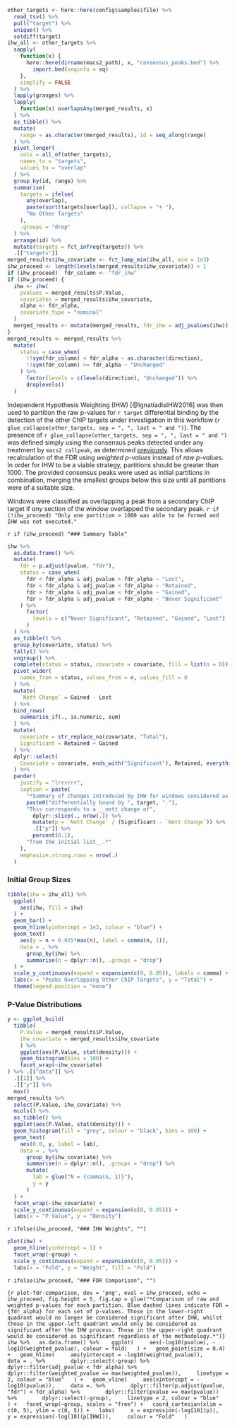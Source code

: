 ```r
other_targets <- here::here(config$samples$file) %>% 
  read_tsv() %>% 
  pull("target") %>% 
  unique() %>% 
  setdiff(target)
ihw_all <- other_targets %>% 
  sapply(
    function(x) {
      here::here(dirname(macs2_path), x, "consensus_peaks.bed") %>%
        import.bed(seqinfo = sq)
    },
    simplify = FALSE
  ) %>% 
  lapply(granges) %>% 
  lapply(
    function(x) overlapsAny(merged_results, x)
  ) %>% 
  as_tibble() %>% 
  mutate(
    range = as.character(merged_results), id = seq_along(range)
  ) %>% 
  pivot_longer(
    cols = all_of(other_targets),
    names_to = "targets", 
    values_to = "overlap"
  ) %>% 
  group_by(id, range) %>% 
  summarise(
    targets = ifelse(
      any(overlap), 
      paste(sort(targets[overlap]), collapse = "+ "),
      "No Other Targets"
    ),
    .groups = "drop"
  ) %>% 
  arrange(id) %>% 
  mutate(targets = fct_infreq(targets)) %>% 
  .[["targets"]]
merged_results$ihw_covariate <- fct_lump_min(ihw_all, min = 1e3)
ihw_proceed <- length(levels(merged_results$ihw_covariate)) > 1
if (ihw_proceed)  fdr_column <- "fdr_ihw"
if (ihw_proceed) {
  ihw <- ihw(
    pvalues = merged_results$P.Value,
    covariates = merged_results$ihw_covariate,
    alpha <- fdr_alpha,
    covariate_type = "nominal"
  )
  merged_results <- mutate(merged_results, fdr_ihw = adj_pvalues(ihw))
} 
merged_results <- merged_results %>% 
  mutate(
    status = case_when(
      !!sym(fdr_column) < fdr_alpha ~ as.character(direction),
      !!sym(fdr_column) >= fdr_alpha ~ "Unchanged"
    ) %>% 
      factor(levels = c(levels(direction), "Unchanged")) %>% 
      droplevels()
  )
```


Independent Hypothesis Weighting (IHW) [@IgnatiadisIHW2016] was then used to partition the raw p-values for `r target` differential binding by the detection of the other ChIP targets under investigation in this workflow (`r glue_collapse(other_targets, sep = ", ", last = " and ")`).
The presence of `r glue_collapse(other_targets, sep = ", ", last = " and ")` was defined simply using the consensus peaks detected under any treatment by `macs2 callpeak`, as determined [previously](`r glue("{target}_macs2_summary.html")`).
This allows recalculation of the FDR using *weighted p-values* instead of *raw p-values*.
In order for IHW to be a viable strategy, partitions should be greater than 1000.
The provided consensus peaks were used as initial partitions in combination, merging the smallest groups below this size until all partitions were of a suitable size.

Windows were classified as overlapping a peak from a secondary ChIP target if *any* section of the window overlapped the secondary peak.
`r if (!ihw_proceed) "Only one partition > 1000 was able to be formed and IHW was not executed."`

`r if (ihw_proceed) "### Summary Table"`

```r
ihw %>%
  as.data.frame() %>% 
  mutate(
    fdr = p.adjust(pvalue, "fdr"),
    status = case_when(
      fdr < fdr_alpha & adj_pvalue > fdr_alpha ~ "Lost",
      fdr < fdr_alpha & adj_pvalue < fdr_alpha ~ "Retained",
      fdr > fdr_alpha & adj_pvalue < fdr_alpha ~ "Gained",
      fdr > fdr_alpha & adj_pvalue > fdr_alpha ~ "Never Significant"
    ) %>% 
      factor(
        levels = c("Never Significant", "Retained", "Gained", "Lost")
      )
  ) %>% 
  as_tibble() %>% 
  group_by(covariate, status) %>% 
  tally() %>% 
  ungroup() %>% 
  complete(status = status, covariate = covariate, fill = list(n = 0)) %>% 
  pivot_wider(
    names_from = status, values_from = n, values_fill = 0
  ) %>% 
  mutate(
    `Nett Change` = Gained - Lost
  ) %>% 
  bind_rows(
    summarise_if(., is.numeric, sum)
  ) %>% 
  mutate(
    covariate = str_replace_na(covariate, "Total"),
    Significant = Retained + Gained
  ) %>% 
  dplyr::select(
    Covariate = covariate, ends_with("Significant"), Retained, everything()
  ) %>% 
  pander(
    justify = "lrrrrrr",
    caption = paste(
      "*Summary of changes introduced by IHW for windows considered as being", 
      paste0("differentially bound by ", target, "."),
      "This corresponds to a __nett change of", 
        dplyr::slice(., nrow(.)) %>% 
        mutate(p = `Nett Change` / (Significant - `Nett Change`)) %>% 
        .[["p"]] %>% 
        percent(0.1),
      "from the initial list__.*"
    ),
    emphasize.strong.rows = nrow(.)
  )
```


### Initial Group Sizes

```r
tibble(ihw = ihw_all) %>% 
  ggplot(
    aes(ihw, fill = ihw)
  ) +
  geom_bar() +
  geom_hline(yintercept = 1e3, colour = "blue") +
  geom_text(
    aes(y = n + 0.025*max(n), label = comma(n, 1)),
    data = . %>%
      group_by(ihw) %>%
      summarise(n = dplyr::n(), .groups = "drop") 
  ) +
  scale_y_continuous(expand = expansion(c(0, 0.05)), labels = comma) +
  labs(x = "Peaks Overlapping Other ChIP Targets", y = "Total") +
  theme(legend.position = "none")
```

### P-Value Distributions

```r
y <- ggplot_build(
  tibble(
    P.Value = merged_results$P.Value,
    ihw_covariate = merged_results$ihw_covariate
    ) %>% 
    ggplot(aes(P.Value, stat(density))) + 
    geom_histogram(bins = 100) +
    facet_wrap(~ihw_covariate) 
) %>% .[["data"]] %>% 
  .[[1]] %>% 
  .[["y"]] %>% 
  max()
merged_results %>% 
  select(P.Value, ihw_covariate) %>% 
  mcols() %>% 
  as_tibble() %>% 
  ggplot(aes(P.Value, stat(density))) +
  geom_histogram(fill = "grey", colour = "black", bins = 100) +
  geom_text(
    aes(0.8, y, label = lab),
    data = . %>% 
      group_by(ihw_covariate) %>% 
      summarise(n = dplyr::n(), .groups = "drop") %>% 
      mutate(
        lab = glue("N = {comma(n, 1)}"),
        y = y
      )
  ) +
  facet_wrap(~ihw_covariate) +
  scale_y_continuous(expand = expansion(c(0, 0.05))) +
  labs(x = "P Value", y = "Density")
```

`r ifelse(ihw_proceed, "### IHW Weights", "")`

```r
plot(ihw) +
  geom_hline(yintercept = 1) +
  facet_wrap(~group) +
  scale_y_continuous(expand = expansion(c(0, 0.05))) +
  labs(x = "Fold", y = "Weight", fill = "Fold")
```

`r ifelse(ihw_proceed, "### FDR Comparison", "")`

```{r plot-fdr-comparison, dev = 'png', eval = ihw_proceed, echo = ihw_proceed, fig.height = 5, fig.cap = glue("*Comparison of raw and weighted p-values for each partition. Blue dashed lines indicate FDR = {fdr_alpha} for each set of p-values. Those in the lower-right quadrant would no longer be considered significant after IHW, whilst those in the upper-left quadrant would only be considered as significant after the IHW process. Those in the upper-right quadrant would be considered as significant regardless of the methodology.*")}
ihw %>%
  as.data.frame() %>% 
  ggplot(
    aes(-log10(pvalue), -log10(weighted_pvalue), colour = fold)
  ) +
  geom_point(size = 0.4) +
  geom_hline(
    aes(yintercept = -log10(weighted_pvalue)),
    data = . %>% 
      dplyr::select(-group) %>% 
      dplyr::filter(adj_pvalue < fdr_alpha) %>% 
      dplyr::filter(weighted_pvalue == max(weighted_pvalue)),
    linetype = 2, colour = "blue"
  ) +
  geom_vline(
    aes(xintercept = -log10(pvalue)),
    data =. %>% 
      dplyr::filter(p.adjust(pvalue, "fdr") < fdr_alpha) %>% 
      dplyr::filter(pvalue == max(pvalue)) %>% 
      dplyr::select(-group),
    linetype = 2, colour = "blue"
  ) +
  facet_wrap(~group, scales = "free") +
  coord_cartesian(xlim = c(0, 5), ylim = c(0, 5)) +
  labs(
    x = expression(-log[10](p)),
    y = expression(-log[10](p[IHW])),
    colour = "Fold"
  )
```


